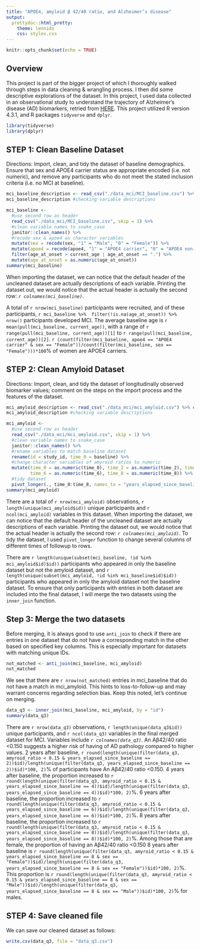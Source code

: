 ```yaml
---
title: "APOE4, amyloid β 42/40 ratio, and Alzheimer’s disease"
output: 
  prettydoc::html_pretty:
    theme: leonids
    css: styles.css
---
```


```r
knitr::opts_chunk$set(echo = TRUE)
```

## Overview

This project is part of the bigger project of which I thoroughly walked through steps in data cleaning & wrangling process. I then did some descriptive explorations of the dataset. In this project, I used data collected in an observational study to understand the trajectory of Alzheimer’s disease (AD) biomarkers, retried from [HERE](https://p8105.com/data/data_mci.zip). This project utilized R version 4.3.1, and R packages `tidyverse` and `dplyr`. 

```r
library(tidyverse)
library(dplyr)
```

## STEP 1: Clean Baseline Dataset

Directions: Import, clean, and tidy the dataset of baseline demographics. Ensure that sex and APOE4 carrier status are appropriate encoded (i.e. not numeric), and remove any participants who do not meet the stated inclusion criteria (i.e. no MCI at baseline). 

```r
mci_baseline_description <- read_csv("./data_mci/MCI_baseline.csv") %>% colnames()
mci_baseline_description #checking variable descriptions

mci_baseline <- 
  #use second row as header
  read_csv("./data_mci/MCI_baseline.csv", skip = 1) %>% 
  #clean variable names to snake_case
  janitor::clean_names() %>% 
  #recode sex & apoe4 as character variables
  mutate(sex = recode(sex, "1" = "Male", "0" = "Female")) %>% 
  mutate(apoe4 = recode(apoe4, "1" = "APOE4 carrier", "0" = "APOE4 non-carrier")) %>%
  filter(age_at_onset > current_age | age_at_onset == ".") %>%
  mutate(age_at_onset = as.numeric(age_at_onset))
summary(mci_baseline)
```

When importing the dataset, we can notice that the default header of the uncleaned dataset are actually descriptions of each variable. Printing the dataset out, we would notice that the actual header is actually the second row: *`r colnames(mci_baseline)`*. 

A total of `r nrow(mci_baseline)` participants were recruited, and of these participants, `r mci_baseline %>% 
filter(!is.na(age_at_onset)) %>% 
nrow()` participants developed MCI. The average baseline age is `r mean(pull(mci_baseline, current_age))`, with a range of `r range(pull(mci_baseline, current_age))[1]` to `r range(pull(mci_baseline, current_age))[2]`. `r (count(filter(mci_baseline, apoe4 == "APOE4 carrier" & sex == "Female"))/count(filter(mci_baseline, sex == "Female")))*100`% of women are APOE4 carriers.

## STEP 2: Clean Amyloid Dataset

Directions: Import, clean, and tidy the dataset of longitudinally observed biomarker values; comment on the steps on the import process and the features of the dataset.

```r
mci_amyloid_description <- read_csv("./data_mci/mci_amyloid.csv") %>% colnames()
mci_amyloid_description #checking variable descriptions

mci_amyloid <- 
  #use second row as header
  read_csv("./data_mci/mci_amyloid.csv", skip = 1) %>% 
  #clean variable names to snake_case
  janitor::clean_names() %>%  
  #rename variables to match baseline dataset
  rename(id = study_id, time_0 = baseline) %>% 
  #change character variables of amyroid ratios to numeric
  mutate(time_0 = as.numeric(time_0), time_2 = as.numeric(time_2), time_4 = as.numeric(time_4),
         time_6 = as.numeric(time_6), time_8 = as.numeric(time_8)) %>% 
  #tidy dataset
  pivot_longer(., time_0:time_8, names_to = "years_elapsed_since_baseline", values_to = "amyroid_ratio", names_prefix = "time_")  
summary(mci_amyloid)
```

There are a total of `r nrow(mci_amyloid)` observations, `r length(unique(mci_amyloid$id))` unique participants and `r ncol(mci_amyloid)` variables in this dataset. When importing the dataset, we can notice that the default header of the uncleaned dataset are actually descriptions of each variable. Printing the dataset out, we would notice that the actual header is actually the second row: *`r colnames(mci_amyloid)`*. To tidy the dataset, I used `pivot_longer` function to change several columns of different times of followup to rows. 

There are `r length(unique(subset(mci_baseline, !id %in% mci_amyloid$id)$id))` participants who appeared in only the baseline dataset but not the amyloid dataset, and `r length(unique(subset(mci_amyloid, !id %in% mci_baseline$id)$id))` participants who appeared in only the amyloid dataset not the baseline dataset. To ensure that only participants with entries in both dataset are included into the final dataset, I will merge the two datasets using the `inner_join` function. 

## Step 3: Merge the two datasets

Before merging, it is always good to use `anti_join` to check if there are entries in one dataset that do not have a corresponding match in the other based on specified key columns. This is especially important for datasets with matching unique IDs. 

```r
not_matched <- anti_join(mci_baseline, mci_amyloid)
not_matched
```

We see that there are `r nrow(not_matched)` entries in mci_baseline that do not have a match in mci_amyloid. This hints to loss-to-follow-up and may warrant concerns regarding selection bias. Keep this noted, let's continue on merging. 

```r
data_q3 <- inner_join(mci_baseline, mci_amyloid, by = "id")
summary(data_q3)
```

There are `r nrow(data_q3)` observations, `r length(unique(data_q3$id))` unique participants, and `r ncol(data_q3)` variables in the final merged dataset for MCI. Variables include *`r colnames(data_q3)`*. 
An Aβ42/40 ratio <0.150 suggests a higher risk of having of AD pathology compared to higher values. 
2 years after baseline, `r round(length(unique(filter(data_q3, amyroid_ratio < 0.15 & years_elapsed_since_baseline == 2))$id)/length(unique(filter(data_q3, years_elapsed_since_baseline == 2))$id)*100, 2)`% of participants have An Aβ42/40 ratio <0.150. 
4 years after baseline, the proportion increased to `r round(length(unique(filter(data_q3, amyroid_ratio < 0.15 & years_elapsed_since_baseline == 4))$id)/length(unique(filter(data_q3, years_elapsed_since_baseline == 4))$id)*100, 2)`%. 
6 years after baseline, the proportion increased to `r round(length(unique(filter(data_q3, amyroid_ratio < 0.15 & years_elapsed_since_baseline == 6))$id)/length(unique(filter(data_q3, years_elapsed_since_baseline == 6))$id)*100, 2)`%. 
8 years after baseline, the proportion increased to `r round(length(unique(filter(data_q3, amyroid_ratio < 0.15 & years_elapsed_since_baseline == 8))$id)/length(unique(filter(data_q3, years_elapsed_since_baseline == 8))$id)*100, 2)`%. 
Among those that are female, the proportion of having an Aβ42/40 ratio <0.150 8 years after baseline is `r round(length(unique(filter(data_q3, amyroid_ratio < 0.15 & years_elapsed_since_baseline == 8 & sex == "Female"))$id)/length(unique(filter(data_q3, years_elapsed_since_baseline == 8 & sex == "Female"))$id)*100, 2)`%. 
This proportion is `r round(length(unique(filter(data_q3, amyroid_ratio < 0.15 & years_elapsed_since_baseline == 8 & sex == "Male"))$id)/length(unique(filter(data_q3, years_elapsed_since_baseline == 8 & sex == "Male"))$id)*100, 2)`% for males. 

## STEP 4: Save cleaned file

We can save our cleaned dataset as follows: 

```r
write.csv(data_q3, file = "data_q3.csv")
```
